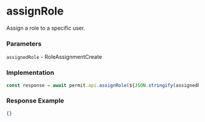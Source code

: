 # assignRole

Assign a role to a specific user.

### Parameters

`assignedRole` - RoleAssignmentCreate <br/>

### Implementation

```js
const response = await permit.api.assignRole(${JSON.stringify(assignedRole)});
```

### Response Example

```json
{}
```
